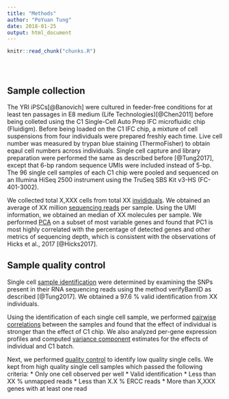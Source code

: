 ```yaml
---
title: "Methods"
author: "PoYuan Tung"
date: 2018-01-25
output: html_document
---
```


<!-- The file analysis/chunks.R contains chunks that define default settings
shared across the workflowr files. -->
```r
knitr::read_chunk("chunks.R")
```

<!-- Update knitr chunk options -->
```r
```

<!-- Insert the date the file was last updated -->
```r
```

<!-- Insert the code version (Git commit SHA1) if Git repository exists and R
 package git2r is installed -->
```r
```

## Sample collection
The YRI iPSCs[@Banovich] were cultured in feeder-free conditions for at least ten passages in E8 medium (Life Technologies)[@Chen2011] before being colleted using the C1 Single-Cell Auto Prep IFC microfluidic chip (Fluidigm).
Before being loaded on the C1 IFC chip, a mixture of cell suspensions from four individuals were prepared freshly each time.
Live cell number was measured by trypan blue staining (ThermoFisher) to obtain eqaul cell numbers across individuals.
Single cell capture and library preparation were performed the same as described before [@Tung2017], except that 6-bp random sequence UMIs were included instead of 5-bp.
The 96 single cell samples of each C1 chip were pooled and sequenced on an Illumina HiSeq 2500 instrument using the TruSeq SBS Kit v3-HS (FC-401-3002). 

We collected total X,XXX cells from total XX [invididuals](data-collection.html).
We obtained an average of XX million [sequencing reads](totals.html) per sample.
Using the UMI information, we obtained an median of XX molecules per sample.
We performed [PCA](pca-variable.html) on a subset of most variable genes and found that PC1 is most highly correlated with the percentage of detected genes and other metrics of sequencing depth, which is consistent with the observations of Hicks et al., 2017 [@Hicks2017]. 


## Sample quality control
Single cell [sample identification](identity.html) were determined by examining the SNPs present in their RNA sequencing reads using the method verifyBamID as described [@Tung2017].
We obtained a 97.6 % valid identification from XX individuals.

Using the identification of each single cell sample, we performed [pairwise correlations](correlations.html) between the samples and found that the effect of individual is stronger than the effect of C1 chip.
We also analyzed per-gene expression profiles and computed [variance component](partition.html) estimates for the effects of individual and C1 batch.

Next, we performed [quality control](sampleqc.html) to identify low quality single cells.
We kept from high quality single cell samples which passed the following criteria:
*  Only one cell observed per well
*  Valid identification
*  Less than XX % unmapped reads
*  Less than X.X % ERCC reads
*  More than X,XXX genes with at least one read
